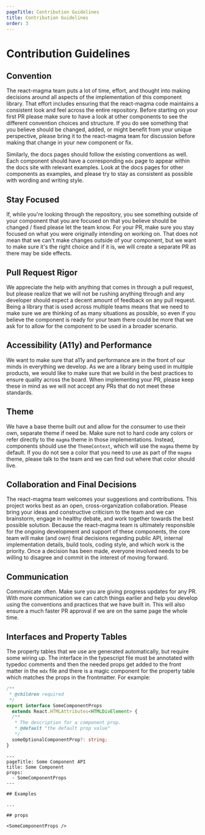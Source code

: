 ```yaml
---
pageTitle: Contribution Guidelines
title: Contribution Guidelines
order: 3
---
```


# Contribution Guidelines

## Convention

The react-magma team puts a lot of time, effort, and thought into making decisions around all aspects of the implementation of this component library. That effort includes ensuring that the react-magma code maintains a consistent look and feel across the entire repository. Before starting on your first PR please make sure to have a look at other components to see the different convention choices and structure. If you do see something that you believe should be changed, added, or might benefit from your unique perspective, please bring it to the react-magma team for discussion before making that change in your new component or fix.

Similarly, the docs pages should follow the existing conventions as well. Each component should have a corresponding `mdx` page to appear within the docs site with relevant examples. Look at the docs pages for other components as examples, and please try to stay as consistent as possible with wording and writing style.

## Stay Focused

If, while you're looking through the repository, you see something outside of your component that you are focused on that you believe should be changed / fixed please let the team know. For your PR, make sure you stay focused on what you were originally intending on working on. That does not mean that we can't make changes outside of your component, but we want to make sure it's the right choice and if it is, we will create a separate PR as there may be side effects.

## Pull Request Rigor

We appreciate the help with anything that comes in through a pull request, but please realize that we will not be rushing anything through and any developer should expect a decent amount of feedback on any pull request. Being a library that is used across multiple teams means that we need to make sure we are thinking of as many situations as possible, so even if you believe the component is ready for your team there could be more that we ask for to allow for the component to be used in a broader scenario.

## Accessibility (A11y) and Performance

We want to make sure that a11y and performance are in the front of our minds in everything we develop. As we are a library being used in multiple products, we would like to make sure that we build in the best practices to ensure quality across the board. When implementing your PR, please keep these in mind as we will not accept any PRs that do not meet these standards.

## Theme

We have a base theme built out and allow for the consumer to use their own, separate theme if need be. Make sure not to hard code any colors or refer directly to the `magma` theme in those implementations. Instead, components should use the `ThemeContext`, which will use the `magma` theme by default. If you do not see a color that you need to use as part of the `magma` theme, please talk to the team and we can find out where that color should live.

## Collaboration and Final Decisions

The react-magma team welcomes your suggestions and contributions. This project works best as an open, cross-organization collaboration. Please bring your ideas and constructive criticism to the team and we can brainstorm, engage in healthy debate, and work together towards the best possible solution. Because the react-magma team is ultimately responsible for the ongoing development and support of these components, the core team will make (and own) final decisions regarding public API, internal implementation details, build tools, coding style, and which work is the priority. Once a decision has been made, everyone involved needs to be willing to disagree and commit in the interest of moving forward.

## Communication

Communicate often. Make sure you are giving progress updates for any PR. With more communication we can catch things earlier and help you develop using the conventions and practices that we have built in. This will also ensure a much faster PR approval if we are on the same page the whole time.

## Interfaces and Property Tables

The property tables that we use are generated automatically, but require some wiring up. The interface in the typescript file must be annotated with typedoc comments and then the needed props get added to the front matter in the `mdx` file and there is a magic component for the property table which matches the props in the frontmatter. For example:

```typescript
/**
 * @children required
 */
export interface SomeComponentProps
  extends React.HTMLAttributes<HTMLDivElement> {
  /**
   * The description for a component prop.
   * @default "the default prop value"
   */
  someOptionalComponentProp?: string;
}
```

```mdx
---
pageTitle: Some Component API
title: Some Component
props:
  - SomeComponentProps
---

## Examples

...

## props

<SomeComponentProps />
```
